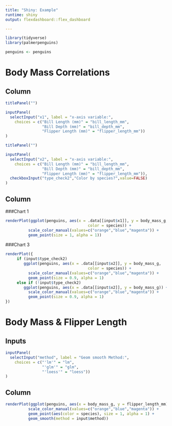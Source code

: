```yaml
---
title: "Shiny: Example"
runtime: shiny
output: flexdashboard::flex_dashboard

---
```


```r
library(tidyverse)
library(palmerpenguins)

penguins <- penguins
```

Body Mass Correlations
==========================

Column 
-------------------------

```r
titlePanel("")

inputPanel(
  selectInput("x1", label = "x-axis variable:",
    choices = c("Bill Length (mm)" = "bill_length_mm",
                "Bill Depth (mm)" = "bill_depth_mm",
                "Flipper Length (mm)" = "flipper_length_mm"))
)
```

```r
titlePanel("")

inputPanel(
  selectInput("x2", label = "x-axis variable:",
    choices = c("Bill Length (mm)" = "bill_length_mm",
                "Bill Depth (mm)" = "bill_depth_mm",
                "Flipper Length (mm)" = "flipper_length_mm")),
  checkboxInput("type_check2","Color by species?",value=FALSE)
)
```

Column {.tabset}
-------------------------

###Chart 1

```r
renderPlot(ggplot(penguins, aes(x = .data[[input$x1]], y = body_mass_g, 
                                    color = species)) +   
          scale_color_manual(values=c("orange","blue","magenta")) + 
          geom_point(size = 1, alpha = 1))
```

###Chart 3

```r
renderPlot({
     if (input$type_check2) 
        ggplot(penguins, aes(x = .data[[input$x2]], y = body_mass_g, 
                                    color = species)) +   
          scale_color_manual(values=c("orange","blue","magenta")) + 
          geom_point(size = 0.9, alpha = 1) 
     else if (!input$type_check2)      
        ggplot(penguins, aes(x = .data[[input$x2]], y = body_mass_g)) +   
          scale_color_manual(values=c("orange","blue","magenta")) + 
          geom_point(size = 0.9, alpha = 1)
})
```

Body Mass & Flipper Length
==========================

Inputs {.sidebar}
-------------------------

```r
inputPanel(
  selectInput("method", label = "Geom smooth Method:",
    choices = c("'lm'" = "lm",
                "'glm'" = "glm",
                "'loess'" = "loess"))
)
```

Column 
-------------------------

```r
renderPlot(ggplot(penguins, aes(x = body_mass_g, y = flipper_length_mm)) +   
          scale_color_manual(values=c("orange","blue","magenta")) + 
          geom_point(aes(color = species), size = 1, alpha = 1) +
          geom_smooth(method = input$method))

```



